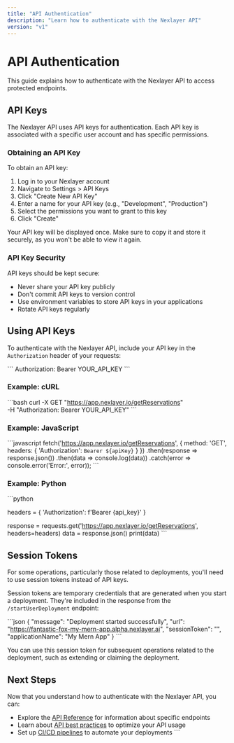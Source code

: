 ```yaml
---
title: "API Authentication"
description: "Learn how to authenticate with the Nexlayer API"
version: "v1"
---
```


# API Authentication

This guide explains how to authenticate with the Nexlayer API to access protected endpoints.

## API Keys

The Nexlayer API uses API keys for authentication. Each API key is associated with a specific user account and has specific permissions.

### Obtaining an API Key

To obtain an API key:

1. Log in to your Nexlayer account
2. Navigate to Settings > API Keys
3. Click "Create New API Key"
4. Enter a name for your API key (e.g., "Development", "Production")
5. Select the permissions you want to grant to this key
6. Click "Create"

Your API key will be displayed once. Make sure to copy it and store it securely, as you won't be able to view it again.

### API Key Security

API keys should be kept secure:

- Never share your API key publicly
- Don't commit API keys to version control
- Use environment variables to store API keys in your applications
- Rotate API keys regularly

## Using API Keys

To authenticate with the Nexlayer API, include your API key in the `Authorization` header of your requests:

\`\`\`
Authorization: Bearer YOUR_API_KEY
\`\`\`

### Example: cURL

\`\`\`bash
curl -X GET "https://app.nexlayer.io/getReservations" \
  -H "Authorization: Bearer YOUR_API_KEY"
\`\`\`

### Example: JavaScript

\`\`\`javascript
fetch('https://app.nexlayer.io/getReservations', {
  method: 'GET',
  headers: {
    'Authorization': `Bearer ${apiKey}`
  }
})
.then(response => response.json())
.then(data => console.log(data))
.catch(error => console.error('Error:', error));
\`\`\`

### Example: Python

\`\`\`python

headers = {
    'Authorization': f'Bearer {api_key}'
}

response = requests.get('https://app.nexlayer.io/getReservations', headers=headers)
data = response.json()
print(data)
\`\`\`

## Session Tokens

For some operations, particularly those related to deployments, you'll need to use session tokens instead of API keys.

Session tokens are temporary credentials that are generated when you start a deployment. They're included in the response from the `/startUserDeployment` endpoint:

\`\`\`json
{
  "message": "Deployment started successfully",
  "url": "https://fantastic-fox-my-mern-app.alpha.nexlayer.ai",
  "sessionToken": "<token>",
  "applicationName": "My Mern App"
}
\`\`\`

You can use this session token for subsequent operations related to the deployment, such as extending or claiming the deployment.

## Next Steps

Now that you understand how to authenticate with the Nexlayer API, you can:

- Explore the [API Reference](/api-reference) for information about specific endpoints
- Learn about [API best practices](/docs/api-reference/best-practices) to optimize your API usage
- Set up [CI/CD pipelines](/docs/deployment/ci-cd) to automate your deployments
\`\`\`
